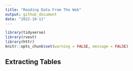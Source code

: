```yaml
---
title: "Reading Data From The Web"
output: github_document
date: "2022-10-11"
---
```


```r
library(tidyverse)
library(rvest)
library(httr)
knitr::opts_chunk$set(warning = FALSE, message = FALSE)
```

## Extracting Tables